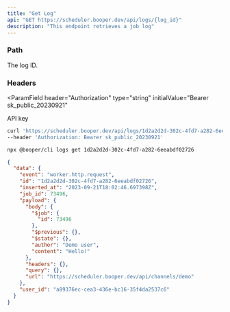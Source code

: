 ```yaml
---
title: "Get Log"
api: "GET https://scheduler.booper.dev/api/logs/{log_id}"
description: "This endpoint retrieves a job log"
---
```


### Path

<ParamField path="log_id" type="string" required>
  The log ID.
</ParamField>

### Headers

<ParamField
  header="Authorization"
  type="string"
  initialValue="Bearer sk_public_20230921"
>
  API key
</ParamField>

<RequestExample>

```bash cURL
curl 'https://scheduler.booper.dev/api/logs/1d2a2d2d-302c-4fd7-a282-6eeabdf02726' \
--header 'Authorization: Bearer sk_public_20230921'
```

```bash CLI
npx @booper/cli logs get 1d2a2d2d-302c-4fd7-a282-6eeabdf02726
```

</RequestExample>

<ResponseExample>

```json Response
{
  "data": {
    "event": "worker.http.request",
    "id": "1d2a2d2d-302c-4fd7-a282-6eeabdf02726",
    "inserted_at": "2023-09-21T18:02:46.697398Z",
    "job_id": 73496,
    "payload": {
      "body": {
        "$job": {
          "id": 73496
        },
        "$previous": {},
        "$state": {},
        "author": "Demo user",
        "content": "Hello!"
      },
      "headers": {},
      "query": {},
      "url": "https://scheduler.booper.dev/api/channels/demo"
    },
    "user_id": "a89376ec-cea3-436e-bc16-35f4da2537c6"
  }
}
```

</ResponseExample>
